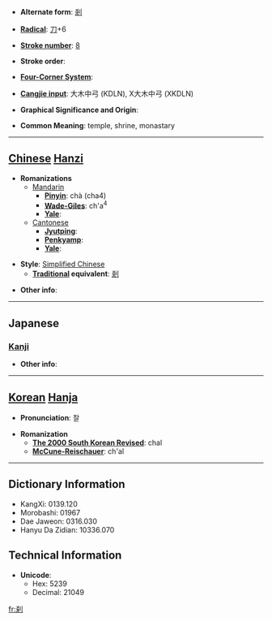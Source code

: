 * '''Alternate form''': [[剎]]

* '''[[Wiktionary:Chinese radical index| Radical]]''': [[Wiktionary:Chinese radical index 刀|刀]]+6

* '''[[Wiktionary:Chinese total strokes index|Stroke number]]''': [[Wiktionary:Chinese total strokes index 8|8]]

* '''Stroke order''': 

* '''[[Wiktionary:Chinese four corner index|Four-Corner System]]''': 

* '''[[Wiktionary:Chinese Cangjie index|Cangjie input]]''': 大木中弓 (KDLN), X大木中弓 (XKDLN)

* '''Graphical Significance and Origin''': 

* '''Common Meaning''': temple, shrine, monastary

----

== [[Chinese]] [[Hanzi]] ==

* '''Romanizations'''
** [[Mandarin]]
*** '''[[Pinyin]]''': chà (cha4)
*** '''[[Wade-Giles]]''': ch'a<sup>4</sup>
*** '''[[Yale]]''': 
**[[Cantonese]]
***'''[[Jyutping]]''':
***'''[[Penkyamp]]''': 
***'''[[Yale]]''': 

* '''Style''': [[Simplified Chinese]] 
** '''[[Traditional Chinese|Traditional]] equivalent''': [[剎]]

* '''Other info''': 

----

==Japanese==
===[[Kanji]]===
{{kanji|on readings=[[さつ]] (satsu), [[せち]] (sechi)|kun readings=[[はたばしら]] (hatabashira), [[てら]] (tera), [[くに]] (kuni)}}

* '''Other info''':  

----

== [[Korean]] [[Hanja]] ==

* '''Pronunciation''': 찰

* '''Romanization'''
** '''[[The 2000 South Korean Revised Romanization|The 2000 South Korean Revised]]''': chal
** '''[[McCune-Reischauer]]''': ch'al

----

== Dictionary Information ==

* KangXi: 0139.120
* Morobashi: 01967
* Dae Jaweon: 0316.030
* Hanyu Da Zidian: 10336.070

== Technical Information ==

* '''Unicode''':
** Hex: 5239
** Decimal: 21049

[[fr:刹]]